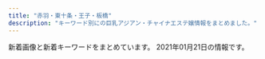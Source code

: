 ```yaml
---
title: "赤羽・東十条・王子・板橋"
description: "キーワード別にの巨乳アジアン・チャイナエステ嬢情報をまとめました。"
---
```


新着画像と新着キーワードをまとめています。
2021年01月21日の情報です。

<DmmAffiliateIns />
<KeywordTable
  shops={
    [
    {
        "url": "http://www.e-baby.work/",
        "name": "\u30a2\u30a4\u30ea\u30b9",
        "station": "JR\u8d64\u7fbd\u99c5\u6771\u53e3",
        "keywords": {
            "E": 2,
            "D": 2,
            "C": 1,
            "86": 1,
            "84": 1,
            "89": 1,
            "87": 1,
            "85": 1
        },
        "img_links": [
            "http://www.e-baby.work/staff/karenc.jpg",
            "http://www.e-baby.work/staff/maya1.jpg",
            "http://www.e-baby.work/staff/haru1.jpg",
            "http://www.e-baby.work/img/all/loader.png",
            "http://www.e-baby.work/img/all/icon2.png",
            "http://www.e-baby.work/staff/yuka1.jpg",
            "http://www.e-baby.work/staff/karen1.jpg",
            "http://www.e-baby.work/staff/rina1.jpg"
        ]
    },
    {
        "keywords": {
            "D": 36,
            "85": 6,
            "88": 12,
            "86": 18
        },
        "url": "https://yumego.tyo.cm/",
        "station": "JR\u5341\u6761\u99c5\u5357\u53e3",
        "img_links": [
            "https://yumego.tyo.cm/photos/sites/83/2020/12/2020120108205393.jpg",
            "https://yumego.tyo.cm/photos/sites/83/2020/12/2020120802122351.jpg",
            "https://yumego.tyo.cm/photos/sites/83/2020/12/2020120802122165.jpg",
            "https://yumego.tyo.cm/images/sp_tit_new.png",
            "https://yumego.tyo.cm/images/sp_tit_staff02.png",
            "https://yumego.tyo.cm/images/sp_tit_therapist.png",
            "https://yumego.tyo.cm/photos/sites/83/2020/12/2020120610415359.jpg",
            "https://yumego.tyo.cm/photos/sites/83/2020/12/2020120610415197.jpg",
            "https://yumego.tyo.cm/images/tit_twitter.png",
            "https://yumego.tyo.cm/images/tit_staff01.png",
            "https://yumego.tyo.cm/images/tit_staff02.png",
            "https://yumego.tyo.cm/photos/sites/83/2020/12/2020120610415227.jpg",
            "https://yumego.tyo.cm/images/sp_tit_twitter.png",
            "https://yumego.tyo.cm/images/tit_therapist.png",
            "https://yumego.tyo.cm/images/sp_top.jpg",
            "https://yumego.tyo.cm/photos/sites/83/2020/12/2020120610415351.jpg",
            "https://yumego.tyo.cm/images/room1.jpg",
            "https://yumego.tyo.cm/images/room2.jpg",
            "https://yumego.tyo.cm/images/sp_tit_staff01.png",
            "https://yumego.tyo.cm/images/room3.jpg",
            "https://yumego.tyo.cm/images/room4.jpg",
            "https://yumego.tyo.cm/photos/sites/83/2020/12/2020120108205582.jpg",
            "https://yumego.tyo.cm/images/maining.jpg",
            "https://yumego.tyo.cm/photos/sites/83/2020/12/2020120108205259.jpg",
            "https://yumego.tyo.cm/images/tit_new.png",
            "https://yumego.tyo.cm/images/img_tel.png",
            "https://yumego.tyo.cm/images/top.jpg"
        ],
        "name": "\u5922\u3054"
    },
    {
        "station": "\u84ee\u6839\u99c5\u6771\u53e3",
        "keywords": {},
        "name": "\u6771\u6d0b\u30de\u30c3\u30b5\u30fc\u30b8\u96c5",
        "img_links": [
            "http://www.iyashinotabi.xyz/images/index-ie_22.jpg",
            "http://www.iyashinotabi.xyz/images/index-ie_18.jpg",
            "http://www.iyashinotabi.xyz/images/images/sys_06.jpg",
            "http://www.iyashinotabi.xyz/images/top/t6.jpg",
            "http://www.iyashinotabi.xyz/images/images/index-ie_11_01.jpg",
            "http://www.iyashinotabi.xyz/images/staff/yumi.jpg",
            "http://www.iyashinotabi.xyz/images/shop/03.jpg",
            "http://www.iyashinotabi.xyz/images/index-ie_23.jpg",
            "http://www.iyashinotabi.xyz/images/top/t1.jpg",
            "http://www.iyashinotabi.xyz/images/shop/02.jpg",
            "http://www.iyashinotabi.xyz/images/index-ie_10.jpg",
            "http://www.iyashinotabi.xyz/images/staff/mika.jpg",
            "http://www.iyashinotabi.xyz/images/nav/nav-staff.jpg",
            "http://www.iyashinotabi.xyz/images/nav/nav-job.jpg",
            "http://www.iyashinotabi.xyz/images/top/t5.jpg",
            "http://www.iyashinotabi.xyz/images/index-ie_04.jpg",
            "http://www.iyashinotabi.xyz/images/nav/nav-sys.jpg",
            "http://www.iyashinotabi.xyz/images/images/index-ie_11_04.jpg",
            "http://www.iyashinotabi.xyz/images/shop/01.jpg",
            "http://www.iyashinotabi.xyz/images/index-ie_20.jpg",
            "http://www.iyashinotabi.xyz/images/images/sys_05.jpg",
            "http://www.iyashinotabi.xyz/images/staff/aya.jpg"
        ],
        "url": "http://www.iyashinotabi.xyz/"
    },
    {
        "station": "JR\u738b\u5b50\u99c5\u5317\u53e3",
        "keywords": {
            "E": 7,
            "85": 7,
            "D": 35,
            "86": 14,
            "87": 14,
            "83": 7
        },
        "img_links": [
            "http://tenpo5.iest.info/images/s1.jpg",
            "http://tenpo5.iest.info/images/room3.jpg",
            "http://tenpo5.iest.info/images/room2.jpg",
            "http://tenpo5.iest.info/images/room1.jpg",
            "http://tenpo5.iest.info/images/info.jpg",
            "http://tenpo5.iest.info/images/acc2.jpg",
            "http://tenpo5.iest.info/images/acc6.jpg",
            "http://tenpo5.iest.info/images/room4.jpg",
            "http://tenpo5.iest.info/photos/sites/28/2020/10/2020101301474624.jpg",
            "http://tenpo5.iest.info/images/top.jpg",
            "http://tenpo5.iest.info/photos/sites/28/2020/08/2020082006024737.jpg",
            "http://tenpo5.iest.info/images/mobile.jpg",
            "http://tenpo5.iest.info/photos/sites/28/2020/08/2020082006012320.jpg",
            "http://tenpo5.iest.info/images/room6.jpg",
            "http://tenpo5.iest.info/photos/sites/28/2020/09/2020092801272363.jpg",
            "http://tenpo5.iest.info/images/acc5.jpg",
            "http://tenpo5.iest.info/images/s_news.jpg",
            "http://tenpo5.iest.info/images/acc3.jpg",
            "http://tenpo5.iest.info/images/room7.jpg",
            "http://tenpo5.iest.info/photos/sites/28/2020/08/2020082006021860.jpg",
            "http://tenpo5.iest.info/images/acc1.jpg",
            "http://tenpo5.iest.info/images/info2.jpg",
            "http://tenpo5.iest.info/images/acc4.jpg",
            "http://tenpo5.iest.info/images/s3.jpg",
            "http://tenpo5.iest.info/photos/sites/28/2020/08/2020082006010721.jpg"
        ],
        "url": "http://tenpo5.iest.info/",
        "name": "\u3084\u3059\u3089\u304e"
    },
    {
        "img_links": [
            "http://kissyourelax.xyz/uploads/190422/1-1Z422144244F3.jpg",
            "http://kissyourelax.xyz/uploads/200812/1-200Q212540D24.jpg",
            "http://kissyourelax.xyz/uploads/190802/1-1ZP20P91YN.jpg",
            "http://kissyourelax.xyz/uploads/190625/1-1Z625204313L6.jpg",
            "http://kissyourelax.xyz/img/s0.png",
            "http://kissyourelax.xyz/uploads/190426/1-1Z4261G221600.jpg",
            "http://kissyourelax.xyz/uploads/190514/1-1Z5140R044351.jpg",
            "http://kissyourelax.xyz/uploads/190712/1-1ZG2111F3448.jpg",
            "http://kissyourelax.xyz/uploads/200929/1-200929125H1111.jpg",
            "http://kissyourelax.xyz/uploads/190920/1-1Z9200Z645220.jpg",
            "http://kissyourelax.xyz/uploads/190712/1-1ZG2111A3147.jpg",
            "http://kissyourelax.xyz/uploads/190422/1-1Z42214343N22.jpg",
            "http://kissyourelax.xyz/uploads/190514/1-1Z5140R02A31.jpg",
            "http://kissyourelax.xyz/uploads/200929/1-200929125F62K.jpg",
            "http://kissyourelax.xyz/uploads/191213/1-1912131550052E.jpg",
            "http://kissyourelax.xyz/uploads/190426/1-1Z4261G1591I.jpg",
            "http://kissyourelax.xyz/uploads/190625/1-1Z625203Q3N2.jpg",
            "http://kissyourelax.xyz/uploads/190802/1-1ZP20P930U4.jpg",
            "http://kissyourelax.xyz/uploads/191129/1-191129154603T5.jpg",
            "http://kissyourelax.xyz/uploads/190426/1-1Z4261G229208.jpg",
            "http://kissyourelax.xyz/uploads/191213/1-19121315493M58.jpg",
            "http://kissyourelax.xyz/img/botton.jpg",
            "http://kissyourelax.xyz/uploads/190422/1-1Z422143352a6.jpg",
            "http://kissyourelax.xyz/uploads/200812/1-200Q2125423452.jpg"
        ],
        "station": "JR\u8d64\u7fbd\u99c5",
        "url": "http://kissyourelax.xyz/",
        "keywords": {},
        "name": "Kiss you"
    },
    {
        "station": "JR\u8d64\u7fbd\u99c5\u897f\u53e3",
        "keywords": {
            "87": 6,
            "D": 10,
            "C": 15,
            "85": 2,
            "E": 6,
            "86": 8
        },
        "url": "http://www.cocosia.work/",
        "img_links": [
            "http://www.cocosia.work/img/int2.jpg",
            "http://www.cocosia.work/staff/mao1.jpg",
            "http://www.cocosia.work/staff/yuyu.jpg",
            "http://www.cocosia.work/img/int3.jpg",
            "http://www.cocosia.work/img/int3_sp.jpg",
            "http://www.cocosia.work/staff/rea.jpg",
            "http://www.cocosia.work/img/int2_sp.jpg",
            "http://www.cocosia.work/staff/hina1.jpg",
            "http://www.cocosia.work/img/concept_sp.jpg",
            "http://www.cocosia.work/img/concept.jpg",
            "http://www.cocosia.work/staff/riya1.jpg",
            "http://www.cocosia.work/staff/mika.jpg",
            "http://www.cocosia.work/staff/riya.jpg",
            "http://www.cocosia.work/staff/hina.jpg",
            "http://www.cocosia.work/staff/yuyu1.jpg",
            "http://www.cocosia.work/img/int1.jpg",
            "http://www.cocosia.work/staff/mika1.jpg",
            "http://www.cocosia.work/staff/mao.jpg",
            "http://www.cocosia.work/img/i_tel.png",
            "http://www.cocosia.work/img/header_info.png",
            "http://www.cocosia.work/staff/rea1.jpg",
            "http://www.cocosia.work/img/bn_contact.jpg",
            "http://www.cocosia.work/img/int1_sp.jpg",
            "http://www.cocosia.work/img/bn_contact_sp.jpg",
            "http://www.cocosia.work/img/bn_howto.jpg",
            "http://www.cocosia.work/img/bn_howto_sp.jpg"
        ],
        "name": "Cocosia \uff5e\u30b3\u30b3\u30b7\u30a2\uff5e"
    },
    {
        "url": "http://hatsukoi.ests.jp/",
        "station": "JR\u738b\u5b50\u99c5\u4e2d\u592e\u53e3",
        "name": "\u521d\u604b",
        "img_links": [
            "http://hatsukoi.ests.jp/images/s_link.png",
            "http://hatsukoi.ests.jp/photos/sites/14/2020/06/2020060307190715.jpg",
            "http://hatsukoi.ests.jp/photos/sites/14/2020/06/2020060307150117.jpg",
            "http://hatsukoi.ests.jp/images/top.png",
            "http://hatsukoi.ests.jp/images/room3.jpg",
            "http://hatsukoi.ests.jp/photos/sites/14/2020/06/2020060307124296.jpg",
            "http://hatsukoi.ests.jp/images/s_staff.png",
            "http://hatsukoi.ests.jp/photos/sites/14/2020/06/2020060307094856.jpg",
            "http://hatsukoi.ests.jp/images/a1.jpg",
            "http://hatsukoi.ests.jp/photos/sites/14/2020/06/2020060307173696.jpg",
            "http://hatsukoi.ests.jp/images/room5.jpg",
            "http://hatsukoi.ests.jp/images/a3.jpg",
            "http://hatsukoi.ests.jp/images/room1.jpg",
            "http://hatsukoi.ests.jp/images/news.png",
            "http://hatsukoi.ests.jp/photos/sites/14/2020/06/2020060307164866.jpg",
            "http://hatsukoi.ests.jp/images/a2.jpg",
            "http://hatsukoi.ests.jp/images/mobile.jpg",
            "http://hatsukoi.ests.jp/photos/sites/14/2020/06/2020060307182168.jpg",
            "http://hatsukoi.ests.jp/images/nei_bj1.png",
            "http://hatsukoi.ests.jp/images/room2.jpg",
            "http://hatsukoi.ests.jp/images/room4.jpg",
            "http://hatsukoi.ests.jp/photos/sites/14/2020/06/2020060307090565.jpg",
            "http://hatsukoi.ests.jp/photos/sites/14/2020/06/2020060307155229.jpg",
            "http://hatsukoi.ests.jp/images/end.png"
        ],
        "keywords": {
            "D": 7,
            "86": 2,
            "85": 2,
            "87": 5,
            "E": 2
        }
    },
    {
        "url": "http://shanshan-esthe.com/",
        "img_links": [
            "http://shanshan-esthe.com/img/sta0.jpg",
            "http://shanshan-esthe.com/img/sta14.jpg",
            "http://shanshan-esthe.com/img/no.png",
            "http://shanshan-esthe.com/img/st16.jpg",
            "http://shanshan-esthe.com/img/st14.jpg"
        ],
        "station": "JR\u6771\u5341\u6761\u99c5\u5317\u53e3",
        "name": "\u9999\u9999",
        "keywords": {
            "D": 2,
            "86": 2
        }
    },
    {
        "url": "http://www.roserelaxation.info/",
        "station": "JR\u8d64\u7fbd\u99c5\u5357\u53e3",
        "img_links": [
            "http://www.roserelaxation.info/upload/201807/thumb/1531195547.jpg",
            "http://www.roserelaxation.info/upload/images/20170613_104732.jpg",
            "http://www.roserelaxation.info/upload/202008/1598846272.jpg",
            "http://www.roserelaxation.info/upload/201801/thumb_dis/1517150493.jpg",
            "http://www.roserelaxation.info/upload/202007/thumb/1594636246.jpg",
            "http://www.roserelaxation.info/upload/201807/thumb_dis/1531195547.jpg",
            "http://www.roserelaxation.info/upload/201807/1531195547.jpg",
            "http://www.roserelaxation.info/upload/202007/thumb/1594636355.jpg",
            "http://www.roserelaxation.info/upload/images/20170525_102731.jpg",
            "http://www.roserelaxation.info/upload/images/20171206_132851.jpg",
            "http://www.roserelaxation.info/upload/202007/thumb/1594636684.jpg",
            "http://www.roserelaxation.info/upload/201712/thumb/1512155748.jpg",
            "http://www.roserelaxation.info/upload/202007/1594636355.jpg",
            "http://www.roserelaxation.info/upload/images/20171206_132823.jpg",
            "http://www.roserelaxation.info/upload/201807/thumb_dis/1531197286.jpg",
            "http://www.roserelaxation.info/upload/201801/thumb/1517150493.jpg",
            "http://www.roserelaxation.info/upload/201801/1517150493.jpg",
            "http://www.roserelaxation.info/upload/202007/thumb_dis/1594636322.jpg",
            "http://www.roserelaxation.info/upload/201807/1531197286.jpg",
            "http://www.roserelaxation.info/upload/201808/thumb_dis/1535596152.jpg",
            "http://www.roserelaxation.info/upload/images/20170706_091357.jpg",
            "http://www.roserelaxation.info/upload/201708/thumb_dis/1502280972.jpg",
            "http://www.roserelaxation.info/upload/images/20171206_133002.jpg",
            "http://www.roserelaxation.info/upload/201807/thumb_dis/1531195952.jpg",
            "http://www.roserelaxation.info/upload/images/20171214_032900.jpg",
            "http://www.roserelaxation.info/upload/201712/thumb_dis/1512155748.jpg",
            "http://www.roserelaxation.info/upload/202007/1594636684.jpg",
            "http://www.roserelaxation.info/upload/201708/1502280972.jpg",
            "http://www.roserelaxation.info/upload/201807/1531195952.jpg",
            "http://www.roserelaxation.info/upload/images/20171206_132919.jpg",
            "http://www.roserelaxation.info/upload/201707/1499300573.jpg",
            "http://www.roserelaxation.info/upload/201712/1512155748.jpg",
            "http://www.roserelaxation.info/upload/201807/thumb/1531195952.jpg",
            "http://www.roserelaxation.info/upload/202007/thumb_dis/1594636684.jpg",
            "http://www.roserelaxation.info/upload/202007/thumb_dis/1594636246.jpg",
            "http://www.roserelaxation.info/upload/202007/1594636246.jpg",
            "http://www.roserelaxation.info/upload/202007/thumb_dis/1594636355.jpg"
        ],
        "keywords": {},
        "name": "Only one \uff5e\u30aa\u30f3\u30ea\u30fc\u30ef\u30f3\uff5e"
    },
    {
        "img_links": [
            "http://esthe-japan.work/flower/upload/202004/1588153474.png"
        ],
        "station": "JR\u8d64\u7fbd\u99c5\u5357\u6539\u672d\u53e3(\u6771)",
        "keywords": {
            "89": 3,
            "\u30bb\u30af\u30b7\u30fc": 6,
            "98": 1,
            "87": 3,
            "88": 3
        },
        "name": "FLOWER",
        "url": "http://esthe-japan.work/flower/"
    },
    {
        "keywords": {
            "87": 6,
            "D": 6
        },
        "img_links": [
            "http://www.goodtime.iesjp.com/images/call.png",
            "http://www.goodtime.iesjp.com/images/m-top-right03.jpg",
            "http://www.goodtime.iesjp.com/images/m-top-right04.jpg",
            "http://www.goodtime.iesjp.com/files/003.jpg",
            "http://www.goodtime.iesjp.com/images/top-left01.jpg",
            "http://www.goodtime.iesjp.com/images/m-head.jpg",
            "http://www.goodtime.iesjp.com/images/m-left.jpg",
            "http://www.goodtime.iesjp.com/images/m-top03.jpg",
            "http://www.goodtime.iesjp.com/images/m-top-right01.jpg",
            "http://www.goodtime.iesjp.com/images/m-right.jpg",
            "http://www.goodtime.iesjp.com/files/004.jpg",
            "http://www.goodtime.iesjp.com/files/002.jpg",
            "http://www.goodtime.iesjp.com/images/m-top02.jpg",
            "http://www.goodtime.iesjp.com/images/m-yejiao.jpg",
            "http://www.goodtime.iesjp.com/images/m-top-right02.jpg"
        ],
        "name": "GOOD TIME",
        "url": "http://www.goodtime.iesjp.com/",
        "station": "\u8d64\u7fbd\u5ca9\u6df5\u99c52\u756a\u51fa\u53e3"
    },
    {
        "img_links": [
            "http://angel-aroma.net/img/m5.jpg",
            "http://angel-aroma.net/img/m20.jpg",
            "http://angel-aroma.net/img/m2.jpg",
            "http://angel-aroma.net/img/m10.jpg",
            "http://angel-aroma.net/img/sta5.jpg",
            "http://angel-aroma.net/img/sta2.jpg",
            "http://angel-aroma.net/img/m4.jpg",
            "http://angel-aroma.net/img/stafft.jpg",
            "http://angel-aroma.net/img/m3.jpg",
            "http://angel-aroma.net/img/no.png",
            "http://angel-aroma.net/img/m6.jpg",
            "http://angel-aroma.net/img/sta6.jpg",
            "http://angel-aroma.net/img/sta1.jpg",
            "http://angel-aroma.net/img/m1.jpg",
            "http://angel-aroma.net/img/qr.jpg",
            "http://angel-aroma.net/img/m30.jpg",
            "http://angel-aroma.net/img/sta3.jpg",
            "http://angel-aroma.net/img/top.jpg"
        ],
        "station": "JR\u8d64\u7fbd\u99c5\u6771\u53e3",
        "url": "http://angel-aroma.net/",
        "name": "\u30c0\u30fc\u30ea\u30f3",
        "keywords": {
            "86": 4,
            "82": 2,
            "87": 2,
            "84": 2
        }
    },
    {
        "station": "JR\u8d64\u7fbd\u99c5\u5357\u53e3",
        "img_links": [
            "http://www.darling.esjp.info/img/top01.png",
            "http://www.darling.esjp.info/img/nav-001.png",
            "http://www.darling.esjp.info/files/002.jpg",
            "http://www.darling.esjp.info/img/nav-005.png",
            "http://www.darling.esjp.info/img/tel.png",
            "http://www.darling.esjp.info/files/007.jpg",
            "http://www.darling.esjp.info/files/003.jpg",
            "http://www.darling.esjp.info/img/stt.jpg",
            "http://www.darling.esjp.info/img/stb.jpg",
            "http://www.darling.esjp.info/files/001.jpg",
            "http://www.darling.esjp.info/img/nav-006.png",
            "http://www.darling.esjp.info/img/nav-002.png",
            "http://www.darling.esjp.info/img/nav-004.png",
            "http://www.darling.esjp.info/img/nav-003.png"
        ],
        "url": "http://www.darling.esjp.info/",
        "keywords": {
            "87": 3,
            "86": 1,
            "D": 4
        },
        "name": "Darling \uff5e\u30c0\u30fc\u30ea\u30f3\uff5e"
    },
    {
        "img_links": [
            "https://higashijujo-mensesthe.com/images/footer-r.png",
            "https://higashijujo-mensesthe.com/images/footer-l.png",
            "https://higashijujo-mensesthe.com/staff/satomi-s1.jpg",
            "https://higashijujo-mensesthe.com/staff/kimi-l1.jpg",
            "https://higashijujo-mensesthe.com/staff/rika-s1.jpg",
            "https://higashijujo-mensesthe.com/2019/08/23/satomi-s1.jpg",
            "https://higashijujo-mensesthe.com/staff/kimi-s2.jpg",
            "https://higashijujo-mensesthe.com/room/room-l2.jpg",
            "https://higashijujo-mensesthe.com/images/qrcode.png",
            "https://higashijujo-mensesthe.com/icon/facebook.png",
            "https://higashijujo-mensesthe.com/staff/runa-s1.jpg",
            "https://higashijujo-mensesthe.com/staff/runa-l1.jpg",
            "https://higashijujo-mensesthe.com/images/clear.png",
            "https://higashijujo-mensesthe.com/images/main-sp.jpg",
            "https://higashijujo-mensesthe.com/staff/kimi-l2.jpg",
            "https://higashijujo-mensesthe.com/2019/10/21/rika-s1.jpg",
            "https://higashijujo-mensesthe.com/room/esthe2.jpg",
            "https://higashijujo-mensesthe.com/menu/friend.png",
            "https://higashijujo-mensesthe.com/menu/home.png",
            "https://higashijujo-mensesthe.com/button/staff.png",
            "https://higashijujo-mensesthe.com/2020/02/29/lime-s1.jpg",
            "https://higashijujo-mensesthe.com/staff/kimi-s1.jpg",
            "https://higashijujo-mensesthe.com/menu/info.png",
            "https://higashijujo-mensesthe.com/room/esthe1.jpg",
            "https://higashijujo-mensesthe.com/images/main1.jpg",
            "https://higashijujo-mensesthe.com/icon/line.png",
            "https://higashijujo-mensesthe.com/icon/yelp.png",
            "https://higashijujo-mensesthe.com/room/esthe3.jpg",
            "https://higashijujo-mensesthe.com/menu/gallery.png",
            "https://higashijujo-mensesthe.com/room/room-l4.jpg",
            "https://higashijujo-mensesthe.com/staff/rika-l1.jpg",
            "https://higashijujo-mensesthe.com/staff/satomi-l1.jpg",
            "https://higashijujo-mensesthe.com/room/room-l3.jpg",
            "https://higashijujo-mensesthe.com/button/home.png",
            "https://higashijujo-mensesthe.com/menu/blog.png",
            "https://higashijujo-mensesthe.com/button/blog.png",
            "https://higashijujo-mensesthe.com/2019/08/22/runa-s1.jpg",
            "https://higashijujo-mensesthe.com/images/flower.png",
            "https://higashijujo-mensesthe.com/icon/twitter.png",
            "https://higashijujo-mensesthe.com/images/camp.jpg",
            "https://higashijujo-mensesthe.com/images/header3.png",
            "https://higashijujo-mensesthe.com/room/room-l1.jpg",
            "https://higashijujo-mensesthe.com/staff/lime-l1.jpg",
            "https://higashijujo-mensesthe.com/staff/lime-s1.jpg",
            "https://higashijujo-mensesthe.com/2019/08/10/kimi-s1.jpg"
        ],
        "station": "JR\u6771\u5341\u6761\u99c5\u5317\u53e3",
        "url": "https://higashijujo-mensesthe.com/",
        "name": "Love Sea",
        "keywords": {}
    },
    {
        "keywords": {
            "\u30bb\u30af\u30b7\u30fc": 5
        },
        "img_links": [
            "http://www.crossu.xyz/templets/default/picture/head.jpg",
            "http://www.crossu.xyz/uploads/allimg/180620/1-1P6201013133b.jpg",
            "http://www.crossu.xyz/uploads/191119/1-19111915043V27.jpg",
            "http://www.crossu.xyz/templets/default/picture/staff_t.jpg",
            "http://www.crossu.xyz/uploads/181211/1-1Q2111433162D.jpg",
            "http://www.crossu.xyz/uploads/200528/1-20052Q52142229.jpg",
            "http://www.crossu.xyz/templets/default/picture/interior_t.jpg",
            "http://www.crossu.xyz/templets/default/picture/news.jpg",
            "http://www.crossu.xyz/uploads/191129/1-19112914393CK.jpg",
            "http://www.crossu.xyz/uploads/190924/1-1Z9241056212J.jpg",
            "http://www.crossu.xyz/templets/default/picture/rec1.png",
            "http://www.crossu.xyz/uploads/180620/1-1P62010154K00.png",
            "http://www.crossu.xyz/uploads/180621/1-1P621101232H4.jpg",
            "http://www.crossu.xyz/uploads/180620/1-1P62010193X63.jpg"
        ],
        "station": "JR\u738b\u5b50\u99c5\u5317\u53e3",
        "url": "http://www.crossu.xyz/",
        "name": "\u685c\u306e\u604b"
    },
    {
        "station": "JR\u8d64\u7fbd\u99c5\u5357\u53e3",
        "name": "Flower",
        "img_links": [
            "http://flower.este88.com/gals/yuuna1.jpg",
            "http://flower.este88.com/gals/erika1.jpg",
            "http://flower.este88.com/images/kp01.jpg",
            "http://flower.este88.com/gals/moe1.jpg",
            "http://flower.este88.com/images/m02.jpg",
            "http://flower.este88.com/images/m01.jpg",
            "http://flower.este88.com/gals/riri1.jpg",
            "http://flower.este88.com/images/m03.jpg",
            "http://flower.este88.com/i/images/access3.jpg",
            "http://flower.este88.com/i/images/access1.jpg",
            "http://flower.este88.com/images/m05.jpg",
            "http://flower.este88.com/gals/emi1.jpg",
            "http://flower.este88.com/i/images/access5.jpg",
            "http://flower.este88.com/images/m04.jpg",
            "http://flower.este88.com/images/dot.png",
            "http://flower.este88.com/i/images/access2.jpg",
            "http://flower.este88.com/i/images/access6.jpg",
            "http://flower.este88.com/gals/haruka1.jpg",
            "http://flower.este88.com/i/images/access7.jpg",
            "http://flower.este88.com/images/img1.jpg",
            "http://flower.este88.com/i/images/access4.jpg"
        ],
        "keywords": {},
        "url": "http://flower.este88.com/"
    },
    {
        "url": "http://prince.tyo.cm/",
        "keywords": {
            "85": 45,
            "D": 63,
            "83": 9,
            "C": 9,
            "86": 18
        },
        "name": "\u30d7\u30ea\u30f3\u30b9",
        "station": "JR\u738b\u5b50\u99c5\u5317\u53e3",
        "img_links": [
            "http://prince.tyo.cm/photos/sites/76/2021/01/2021010702590285.jpg",
            "http://prince.tyo.cm/images/info.jpg",
            "http://prince.tyo.cm/images/top.jpg",
            "http://prince.tyo.cm/photos/sites/76/2020/10/2020101906110029.jpg",
            "http://prince.tyo.cm/images/room3.jpg",
            "http://prince.tyo.cm/photos/sites/76/2020/10/2020101906110056.jpg",
            "http://prince.tyo.cm/images/room1.jpg",
            "http://prince.tyo.cm/images/room2.jpg",
            "http://prince.tyo.cm/images/s_cautions.jpg",
            "http://prince.tyo.cm/photos/sites/76/2021/01/2021010702590356.jpg",
            "http://prince.tyo.cm/images/mobile.jpg",
            "http://prince.tyo.cm/photos/sites/76/2021/01/2021010702590295.jpg",
            "http://prince.tyo.cm/photos/sites/76/2020/10/2020101906110117.jpg",
            "http://prince.tyo.cm/images/s_staff.jpg",
            "http://prince.tyo.cm/images/s_info.jpg",
            "http://prince.tyo.cm/images/room4.jpg",
            "http://prince.tyo.cm/photos/sites/76/2021/01/2021010702590166.jpg",
            "http://prince.tyo.cm/images/s_pick.jpg",
            "http://prince.tyo.cm/photos/sites/76/2020/10/2020101906110145.jpg",
            "http://prince.tyo.cm/images/s_news.jpg"
        ]
    },
    {
        "url": "http://ka-en.work/",
        "keywords": {
            "D": 5,
            "84": 1,
            "87": 1,
            "C": 17,
            "86": 2,
            "85": 12,
            "88": 2,
            "E": 3
        },
        "name": "\u83ef\u8276",
        "station": "JR\u8d64\u7fbd\u99c5\u6771\u53e3",
        "img_links": [
            "http://ka-en.work/img/acc1.jpg",
            "http://ka-en.work/img/st7.jpg",
            "http://ka-en.work/img/st3.jpg",
            "http://ka-en.work/sp/img/acc4.jpg",
            "http://ka-en.work/sp/img/botton.jpg",
            "http://ka-en.work/img/fla-3.jpg",
            "http://ka-en.work/img/s4.jpg",
            "http://ka-en.work/img/botton5.jpg",
            "http://ka-en.work/img/acc2.jpg",
            "http://ka-en.work/sp/img/pc.jpg",
            "http://ka-en.work/sp/img/acc5.jpg",
            "http://ka-en.work/img/s9.jpg",
            "http://ka-en.work/sp/img/tit.jpg",
            "http://ka-en.work/img/fla-1.jpg",
            "http://ka-en.work/img/s6.jpg",
            "http://ka-en.work/img/s10.jpg",
            "http://ka-en.work/sp/img/t-t.jpg",
            "http://ka-en.work/img/botton3.jpg",
            "http://ka-en.work/img/botton4.jpg",
            "http://ka-en.work/sp/img/pic.jpg",
            "http://ka-en.work/sp/img/p-10.jpg",
            "http://ka-en.work/img/st4.jpg",
            "http://ka-en.work/sp/img/t-s.jpg",
            "http://ka-en.work/img/st1.jpg",
            "http://ka-en.work/img/botton6.jpg",
            "http://ka-en.work/img/fla-2.jpg",
            "http://ka-en.work/sp/img/st3.jpg",
            "http://ka-en.work/sp/img/acc2.jpg",
            "http://ka-en.work/sp/img/cam.jpg",
            "http://ka-en.work/sp/img/st4.jpg",
            "http://ka-en.work/img/s3.jpg",
            "http://ka-en.work/img/st8.jpg",
            "http://ka-en.work/sp/img/acc1.jpg",
            "http://ka-en.work/img/botton2.jpg",
            "http://ka-en.work/sp/img/st7.jpg",
            "http://ka-en.work/img/botton.jpg",
            "http://ka-en.work/sp/img/tel.jpg",
            "http://ka-en.work/sp/img/add.jpg",
            "http://ka-en.work/sp/img/p-6.jpg",
            "http://ka-en.work/img/st2.jpg",
            "http://ka-en.work/sp/img/st9.jpg",
            "http://ka-en.work/img/s2.jpg",
            "http://ka-en.work/img/acc4.jpg",
            "http://ka-en.work/img/st10.jpg",
            "http://ka-en.work/sp/img/t-o.jpg",
            "http://ka-en.work/sp/img/t-r.jpg",
            "http://ka-en.work/sp/img/st8.jpg",
            "http://ka-en.work/sp/img/sys.jpg",
            "http://ka-en.work/sp/img/st1.jpg",
            "http://ka-en.work/img/st9.jpg",
            "http://ka-en.work/img/foot.jpg",
            "http://ka-en.work/img/st6.jpg",
            "http://ka-en.work/img/kanban.jpg",
            "http://ka-en.work/sp/img/st6.jpg",
            "http://ka-en.work/sp/img/kanban.jpg",
            "http://ka-en.work/sp/img/t-a.jpg",
            "http://ka-en.work/sp/img/info.jpg",
            "http://ka-en.work/sp/img/st10.jpg",
            "http://ka-en.work/img/acc5.jpg",
            "http://ka-en.work/img/head.jpg",
            "http://ka-en.work/sp/img/acc3.jpg",
            "http://ka-en.work/img/s7.jpg",
            "http://ka-en.work/img/acc3.jpg",
            "http://ka-en.work/img/mo.png",
            "http://ka-en.work/sp/img/st2.jpg",
            "http://ka-en.work/sp/img/p-9.jpg",
            "http://ka-en.work/sp/img/time.jpg"
        ]
    },
    {
        "name": "\u7f8e\u5065",
        "img_links": [
            "http://oji.pink/images/yuki.jpg",
            "http://oji.pink/images/3.png",
            "http://oji.pink/images/g1.jpg",
            "http://oji.pink/images/g2.jpg",
            "http://oji.pink/images/aki.jpg",
            "http://oji.pink/images/g0.jpg",
            "http://oji.pink/images/new1.jpg",
            "http://oji.pink/images/r1.jpg",
            "http://oji.pink/images/r3.jpg",
            "http://oji.pink/images/r4.jpg",
            "http://oji.pink/images/g7.jpg",
            "http://oji.pink/images/zi_staff.png",
            "http://oji.pink/images/zi_link.png",
            "http://oji.pink/images/g5.jpg",
            "http://oji.pink/images/top.jpg",
            "http://oji.pink/images/mobile.jpg",
            "http://oji.pink/images/1.png",
            "http://oji.pink/images/r2.jpg"
        ],
        "keywords": {
            "C": 15
        },
        "url": "http://oji.pink/",
        "station": "JR\u738b\u5b50\u99c5\u5317\u53e3"
    },
    {
        "keywords": {
            "86": 4,
            "90": 2,
            "84": 4,
            "85": 9
        },
        "url": "http://lastpara.net/",
        "station": "JR\u8d64\u7fbd\u99c5\u5357\u53e3",
        "name": "Last Paradise \uff5e\u30e9\u30b9\u30c8\u30d1\u30e9\u30c0\u30a4\u30b9\uff5e",
        "img_links": [
            "http://lastpara.net/img/recuit.png",
            "http://lastpara.net/image/cast/cast_286_1_s.jpg",
            "http://lastpara.net/image/cast/cast_286_1_l.jpg",
            "http://lastpara.net/image/cast/cast_263_1_s.jpg",
            "http://lastpara.net/img/news-ttl.jpg",
            "http://lastpara.net/image/cast/cast_259_1_l.jpg",
            "http://lastpara.net/image/cast/cast_256_1_s.jpg",
            "http://lastpara.net/image/cast/cast_265_1_s.jpg",
            "http://lastpara.net/image/cast/cast_287_1_l.jpg",
            "http://lastpara.net/image/cast/cast_259_1_s.jpg",
            "http://lastpara.net/image/cast/cast_256_1_l.jpg",
            "http://lastpara.net/image/cast/cast_287_1_s.jpg",
            "http://lastpara.net/image/cast/cast_263_1_l.jpg",
            "http://lastpara.net/image/cast/cast_261_1_l.jpg",
            "http://lastpara.net/image/cast/cast_265_1_l.jpg",
            "http://lastpara.net/image/cast/cast_262_1_l.jpg",
            "http://lastpara.net/img/event/camp_top_02.jpg",
            "http://lastpara.net/image/cast/cast_255_1_l.jpg"
        ]
    }
]
}
/>
<DmmAffiliateScript />

